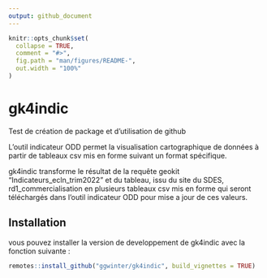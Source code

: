 ```yaml
---
output: github_document
---
```


<!-- README.md is generated from README.Rmd. Please edit that file -->

```r
knitr::opts_chunk$set(
  collapse = TRUE,
  comment = "#>",
  fig.path = "man/figures/README-",
  out.width = "100%"
)
```

# gk4indic

<!-- badges: start -->
<!-- badges: end -->

Test de création de package et d'utilisation de github

L'outil indicateur ODD permet la visualisation cartographique de données à partir de tableaux csv mis en forme suivant un format spécifique.

gk4indic transforme le résultat de la requête geokit "Indicateurs_ecln_trim2022" et du tableau, issu du site du SDES, rd1_commercialisation en plusieurs tableaux csv mis en forme qui seront téléchargés dans l'outil indicateur ODD pour mise a jour de ces valeurs.

## Installation

vous pouvez installer la version de developpement de gk4indic avec la fonction suivante :

``` r
remotes::install_github("ggwinter/gk4indic", build_vignettes = TRUE)
```
